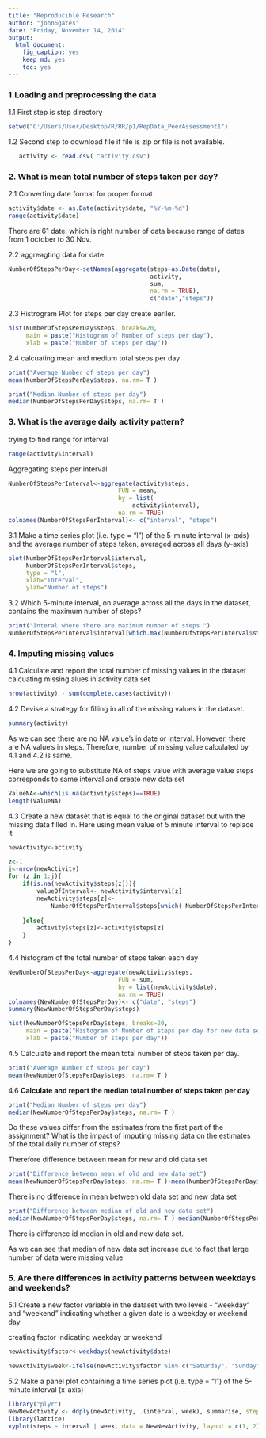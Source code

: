 ```yaml
---
title: "Reproducible Research"
author: "john6gates"
date: "Friday, November 14, 2014"
output:
  html_document:
    fig_caption: yes
    keep_md: yes
    toc: yes
---
```


### 1.Loading and preprocessing the data

1.1 First step is step directory

```r
setwd("C:/Users/User/Desktop/R/RR/p1/RepData_PeerAssessment1")
```

1.2 Second step to download file if file is zip or file is not available. 

```r
   activity <- read.csv( "activity.csv")
```

### 2. What is mean total number of steps taken per day?


2.1 Converting date format for proper format
```r
activity$date <- as.Date(activity$date, "%Y-%m-%d")
range(activity$date)
```

There are 61 date, which is right number of data because range of dates from 1 october to 30 Nov.  

2.2 aggreagting data for date.

```r
NumberOfStepsPerDay<-setNames(aggregate(steps~as.Date(date),
                                        activity,
                                        sum,
                                        na.rm = TRUE),
                                        c("date","steps"))
```


2.3 Histrogram Plot for steps per day create eariler.

```r
hist(NumberOfStepsPerDay$steps, breaks=20,
     main = paste("Histogram of Number of steps per day"), 
     xlab = paste("Number of steps per day"))
```

2.4  calcuating mean and medium total steps per day
```r
print("Average Number of steps per day")
mean(NumberOfStepsPerDay$steps, na.rm= T )
```

```r
print("Median Number of steps per day")
median(NumberOfStepsPerDay$steps, na.rm= T )
```

### 3. What is the average daily activity pattern?

trying to find range for interval
```r
range(activity$interval)
```

Aggregating steps per interval

```r
NumberOfStepsPerInterval<-aggregate(activity$steps,
                               FUN = mean,
                               by = list(
                                   activity$interval),
                               na.rm = TRUE)     
colnames(NumberOfStepsPerInterval)<- c("interval", "steps")
```


3.1 Make a time series plot (i.e. type = "l") of the 5-minute interval (x-axis) and the average number of steps taken, averaged across all days (y-axis)

```r
plot(NumberOfStepsPerInterval$interval, 
     NumberOfStepsPerInterval$steps,
     type = "l",
     xlab="Interval", 
     ylab="Number of steps")
```

3.2 Which 5-minute interval, on average across all the days in the dataset, contains the maximum number of steps?

```r
print("Interal where there are maximum number of steps ")
NumberOfStepsPerInterval$interval[which.max(NumberOfStepsPerInterval$steps)]
```

### 4. Imputing missing values


4.1 Calculate and report the total number of missing values in the dataset
calcuating missing alues in activity data set
```r
nrow(activity) - sum(complete.cases(activity))
```

4.2 Devise a strategy for filling in all of the missing values in the dataset.
```r
summary(activity)
```


As we can see there are no NA value's in date or interval. However, there are 
NA value's in steps. Therefore, number of missing value calculated by 4.1 and 4.2 is same.

Here we are going to substitute NA of steps value with average value steps corresponds to same interval and create new data set

```r
ValueNA<-which(is.na(activity$steps)==TRUE)
length(ValueNA)
```

4.3 Create a new dataset that is equal to the original dataset but with the missing data filled in. Here using mean value of 5 minute interval to replace it

```r
newActivity<-activity

z<-1
j<-nrow(newActivity)
for (z in 1:j){
    if(is.na(newActivity$steps[z])){
        valueOfInterval<- newActivity$interval[z]
        newActivity$steps[z]<-
            NumberOfStepsPerInterval$steps[which( NumberOfStepsPerInterval$interval == valueOfInterval)]
       
    }else{
        activity$steps[z]<-activity$steps[z]
    }
}

```

4.4 histogram of the total number of steps taken each day 

```r
NewNumberOfStepsPerDay<-aggregate(newActivity$steps,
                               FUN = sum,
                               by = list(newActivity$date),
                               na.rm = TRUE)     
colnames(NewNumberOfStepsPerDay)<- c("date", "steps")
summary(NewNumberOfStepsPerDay$steps)

hist(NewNumberOfStepsPerDay$steps, breaks=20,
     main = paste("Histogram of Number of steps per day for new data set"), 
     xlab = paste("Number of steps per day"))
```

4.5 Calculate and report the mean total number of steps taken per day.


```r
print("Average Number of steps per day")
mean(NewNumberOfStepsPerDay$steps, na.rm= T )
```

4.6 **Calculate and report the median total number of steps taken per day**
```r
print("Median Number of steps per day")
median(NewNumberOfStepsPerDay$steps, na.rm= T )
```

Do these values differ from the estimates from the first part of the assignment? What is the impact of imputing missing data on the estimates of the total daily number of steps?

Therefore difference between mean for new and old data set
```r
print("Difference between mean of old and new data set")
mean(NewNumberOfStepsPerDay$steps, na.rm= T )-mean(NumberOfStepsPerDay$steps, na.rm= T )
```

There is no difference in mean between old data set and new data set

```r
print("Difference between median of old and new data set")
median(NewNumberOfStepsPerDay$steps, na.rm= T )-median(NumberOfStepsPerDay$steps, na.rm= T )

```

There is difference id median in old and new data set.

As we can see that median of new data set increase due to fact that large number of data were missing value

### 5. Are there differences in activity patterns between weekdays and weekends?

5.1 Create a new factor variable in the dataset with two levels - "weekday" and "weekend" indicating whether a given date is a weekday or weekend day

creating factor indicating weekday or weekend
```r
newActivity$factor<-weekdays(newActivity$date)
```

```r
newActivity$week<-ifelse(newActivity$factor %in% c("Saturday", "Sunday"), "Weekend", "Weekday")
```

5.2 Make a panel plot containing a time series plot (i.e. type = "l") of the 5-minute interval (x-axis)

```r
library("plyr")
NewNewActivity <- ddply(newActivity, .(interval, week), summarise, steps=mean(steps))
library(lattice)
xyplot(steps ~ interval | week, data = NewNewActivity, layout = c(1, 2), type="l", xlab = "Interval", ylab = "Number of steps")
```